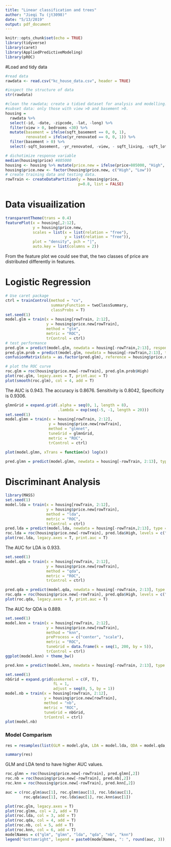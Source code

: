 ```yaml
---
title: "Linear classification and trees"
author: "Jieqi Tu (jt3098)"
date: "5/13/2019"
output: pdf_document
---
```


```r
knitr::opts_chunk$set(echo = TRUE)
library(tidyverse)
library(caret)
library(AppliedPredictiveModeling)
library(pROC)
```


#Load and tidy data
```r
#read data
rawdata <- read.csv("kc_house_data.csv", header = TRUE)

#inspect the structure of data
str(rawdata)
```


```r
#clean the rawdata; create a tidied dataset for analysis and modelling.
#subset data: only those with view >0 and basement >0.
housing = 
  rawdata %>% 
  select(-id, -date, -zipcode, -lat, -long) %>% 
  filter(view > 0, bedrooms <30) %>% 
  mutate(basement = ifelse(sqft_basement == 0, 0, 1),
         renovated = ifelse(yr_renovated == 0, 0, 1)) %>% 
  filter(basement > 0) %>% 
  select(-sqft_basement, -yr_renovated, -view, - sqft_living, -sqft_lot, -basement) 

# dichotimize response variable
median(housing$price) #805000
housing <- housing %>% mutate(price.new = ifelse(price>805000, "High", "Low")) 
housing$price.new <- factor(housing$price.new, c("High", "Low"))
# create training data and testing data.
rowTrain <- createDataPartition(y = housing$price, 
                                p=0.8, list = FALSE)
```

# Data visuailization
```r
transparentTheme(trans = 0.4)
featurePlot(x = housing[,2:12],
            y = housing$price.new,
            scales = list(x = list(relation = "free"),
                          y = list(relation = "free")),
            plot = "density", pch = "|",
            auto.key = list(columns = 2))
```

From the feature plot we could see that, the two classes of price are distributed differently in features. 

# Logistic Regression
```r
# Use caret package
ctrl = trainControl(method = "cv",
                    summaryFunction = twoClassSummary,
                    classProbs = T)
set.seed(1)
model.glm = train(x = housing[rowTrain, 2:12],
                  y = housing$price.new[rowTrain],
                  method = "glm",
                  metric = "ROC",
                  trControl = ctrl)
# test performance
pred.glm = predict(model.glm, newdata = housing[-rowTrain,2:13], response = "prob")
pred.glm.prob = predict(model.glm, newdata = housing[-rowTrain,2:13], type = "prob")
confusionMatrix(data = as.factor(pred.glm), reference = housing$price.new[-rowTrain])

# plot the ROC curve
roc.glm = roc(housing$price.new[-rowTrain], pred.glm.prob$High)
plot(roc.glm, legacy.axes = T, print.auc = T)
plot(smooth(roc.glm), col = 4, add = T)
```

The AUC is 0.943. The accuracy is 0.8676. Sensitivity is 0.8042, Specificity is 0.9306.

```r
glmnGrid = expand.grid(.alpha = seq(0, 1, length = 8),
                       .lambda = exp(seq(-5, -1, length = 20)))
set.seed(1)
model.glmn = train(x = housing[rowTrain, 2:12],
                   y = housing$price.new[rowTrain],
                   method = "glmnet",
                   tuneGrid = glmnGrid,
                   metric = "ROC",
                   trControl = ctrl)

plot(model.glmn, xTrans = function(x) log(x))

pred.glmn = predict(model.glmn, newdata = housing[-rowTrain, 2:13], type = "prob")
```


# Discriminant Analysis
```r
library(MASS)
set.seed(1)
model.lda = train(x = housing[rowTrain, 2:12],
                  y = housing$price.new[rowTrain],
                  method = "lda",
                  metric = "ROC",
                  trControl = ctrl)
pred.lda = predict(model.lda, newdata = housing[-rowTrain,2:13], type = "prob")
roc.lda = roc(housing$price.new[-rowTrain], pred.lda$High, levels = c("High", "Low"))
plot(roc.lda, legacy.axes = T, print.auc = T)
```

The AUC for LDA is 0.933.

```r
set.seed(1)
model.qda = train(x = housing[rowTrain, 2:12],
                  y = housing$price.new[rowTrain],
                  method = "qda",
                  metric = "ROC",
                  trControl = ctrl)

pred.qda = predict(model.qda, newdata = housing[-rowTrain, 2:13], type = "prob")
roc.qda = roc(housing$price.new[-rowTrain], pred.qda$High, levels = c("High", "Low"))
plot(roc.qda, legacy.axes = T, print.auc = T)
```

The AUC for QDA is 0.889.

```r
set.seed(1)
model.knn = train(x = housing[rowTrain, 2:12],
                  y = housing$price.new[rowTrain],
                  method = "knn",
                  preProcess = c("center", "scale"),
                  metric = "ROC",
                  tuneGrid = data.frame(k = seq(1, 200, by = 5)),
                  trControl = ctrl)
ggplot(model.knn) + theme_bw()

pred.knn = predict(model.knn, newdata = housing[-rowTrain, 2:13], type = "prob")
```

```r
set.seed(1)
nbGrid = expand.grid(usekernel = c(F, T),
                     fL = 1,
                     adjust = seq(0, 5, by = 1))
model.nb = train(x = housing[rowTrain, 2:12],
                 y = housing$price.new[rowTrain],
                 method = "nb",
                 metric = "ROC",
                 tuneGrid = nbGrid,
                 trControl = ctrl)
plot(model.nb)
```

### Model Comparism
```r
res = resamples(list(GLM = model.glm, LDA = model.lda, QDA = model.qda, NB = model.nb, KNN = model.knn))

summary(res)
```

GLM and LDA tend to have higher AUC values.

```r
roc.glmn = roc(housing$price.new[-rowTrain], pred.glmn[,2])
roc.nb = roc(housing$price.new[-rowTrain], pred.nb[,2])
roc.knn = roc(housing$price.new[-rowTrain], pred.knn[,2])

auc = c(roc.glm$auc[1], roc.glmn$auc[1], roc.lda$auc[1],
        roc.qda$auc[1], roc.lda$auc[1], roc.knn$auc[1])

plot(roc.glm, legacy.axes = T)
plot(roc.glmn, col = 2, add = T)
plot(roc.lda, col = 3, add = T)
plot(roc.qda, col = 4, add = T)
plot(roc.nb, col = 5, add = T)
plot(roc.knn, col = 6, add = T)
modelNames = c("glm", "glmn", "lda", "qda", "nb", "knn")
legend("bottomright", legend = paste0(modelNames, ": ", round(auc, 3)), col = 1:6, lwd = 2)
```

